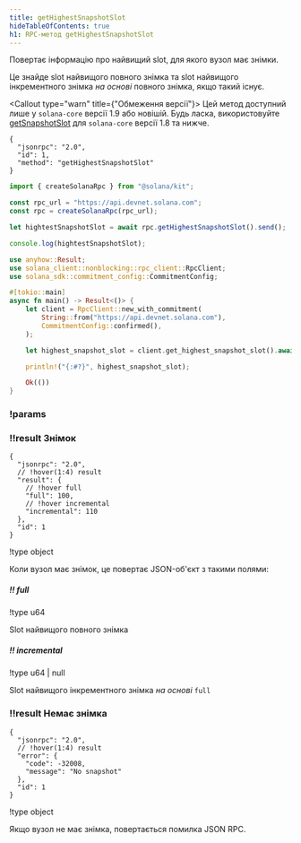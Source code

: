 ```yaml
---
title: getHighestSnapshotSlot
hideTableOfContents: true
h1: RPC-метод getHighestSnapshotSlot
---
```


Повертає інформацію про найвищий slot, для якого вузол має знімки.

Це знайде slot найвищого повного знімка та slot найвищого інкрементного знімка
_на основі_ повного знімка, якщо такий існує.

<Callout type="warn" title={"Обмеження версії"}>
  Цей метод доступний лише у `solana-core` версії 1.9 або новішій. Будь ласка,
  використовуйте [getSnapshotSlot](/docs/rpc/http/getsnapshotslot) для
  `solana-core` версії 1.8 та нижче.
</Callout>

<APIMethod>

```jsonc !!request curl
{
  "jsonrpc": "2.0",
  "id": 1,
  "method": "getHighestSnapshotSlot"
}
```

```ts !!request title="Kit"
import { createSolanaRpc } from "@solana/kit";

const rpc_url = "https://api.devnet.solana.com";
const rpc = createSolanaRpc(rpc_url);

let hightestSnapshotSlot = await rpc.getHighestSnapshotSlot().send();

console.log(hightestSnapshotSlot);
```

```rs !!request title="Rust"
use anyhow::Result;
use solana_client::nonblocking::rpc_client::RpcClient;
use solana_sdk::commitment_config::CommitmentConfig;

#[tokio::main]
async fn main() -> Result<()> {
    let client = RpcClient::new_with_commitment(
        String::from("https://api.devnet.solana.com"),
        CommitmentConfig::confirmed(),
    );

    let highest_snapshot_slot = client.get_highest_snapshot_slot().await?;

    println!("{:#?}", highest_snapshot_slot);

    Ok(())
}
```

### !params

### !!result Знімок

```jsonc !response
{
  "jsonrpc": "2.0",
  // !hover(1:4) result
  "result": {
    // !hover full
    "full": 100,
    // !hover incremental
    "incremental": 110
  },
  "id": 1
}
```

!type object

Коли вузол має знімок, це повертає JSON-об'єкт з такими полями:

##### !! full

!type u64

Slot найвищого повного знімка

##### !! incremental

!type u64 | null

Slot найвищого інкрементного знімка _на основі_ `full`

### !!result Немає знімка

```jsonc !response
{
  "jsonrpc": "2.0",
  // !hover(1:4) result
  "error": {
    "code": -32008,
    "message": "No snapshot"
  },
  "id": 1
}
```

!type object

Якщо вузол не має знімка, повертається помилка JSON RPC.

</APIMethod>
